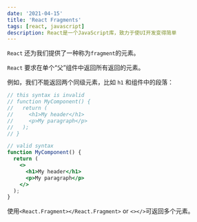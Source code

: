 ```yaml
---
date: '2021-04-15'
title: 'React Fragments'
tags: [react, javascript]
description: React是一个JavaScript库，致力于使UI开发变得简单
---
```


`React` 还为我们提供了一种称为`fragment`的元素。

`React` 要求在单个“父”组件中返回所有返回的元素。

例如，我们不能返回两个同级元素，比如 `h1` 和组件中的段落：

```jsx
// this syntax is invalid
// function MyComponent() {
//   return (
//     <h1>My header</h1>
//     <p>My paragraph</p>
//   );
// }
```

```jsx
// valid syntax
function MyComponent() {
  return (
    <>
      <h1>My header</h1>
      <p>My paragraph</p>
    </>
  );
}
```

使用`<React.Fragment></React.Fragment>` or `<></>`可返回多个元素。
